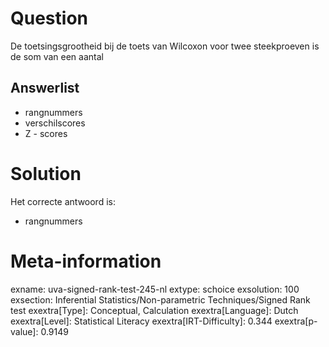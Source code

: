 Question
========

De toetsingsgrootheid bij de toets van Wilcoxon voor twee steekproeven
is de som van een aantal


Answerlist
----------

* rangnummers
* verschilscores
* Z - scores

Solution
========

Het correcte antwoord is: 

* rangnummers

Meta-information
================
exname: uva-signed-rank-test-245-nl
extype: schoice
exsolution: 100
exsection: Inferential Statistics/Non-parametric Techniques/Signed Rank test
exextra[Type]: Conceptual, Calculation
exextra[Language]: Dutch
exextra[Level]: Statistical Literacy
exextra[IRT-Difficulty]: 0.344
exextra[p-value]: 0.9149
